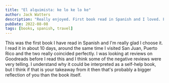 ```yaml
---
title: "El alquimista: ke lo ke lo ke"
author: Jack Watters
description: "Really enjoyed. First book read in Spanish and I loved. Favorite book I've read as an adult."
pubDate: 2022-08-08
tags: [books, spanish, travel]
---
```


This was the first book I have read in Spanish and I'm really glad I choose it. I read it in about 10 days, around the same time I visited San Juan, Puerto Rico and the two really coincided perfectly. I was looking at reviews on Goodreads before I read this and I think some of the negative reviews were very telling. I understand why it could be interpreted as a self-help book, but I think if that is your takeaway from it then that's probably a bigger reflection of you than the book itself.
